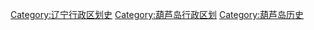 [[Category:辽宁行政区划史|Category:辽宁行政区划史]] 
[[Category:葫芦岛行政区划|Category:葫芦岛行政区划]]
[[Category:葫芦岛历史|Category:葫芦岛历史]]